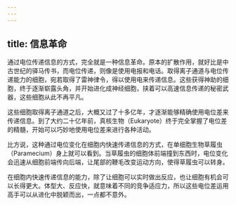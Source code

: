 ```yaml
---
---
---
```

title: 信息革命
---




通过电位传递信息的方式，完全就是一种信息革命。原本的扩散作用，就好比是中古世纪的驿马传书，而电位传递，则像是使用电报和电话。取得离子通道与电位传递能力的细胞，宛若取得了雷神律令，得以使用电来传递信息。这些获得神助的细胞，终于逐渐崭露头角，并开始进化成神经细胞，挟着可以高速信息传递的秘密武器，这些细胞从此不再平凡。

这些细胞取得离子通道之后，大概又过了十多亿年，才逐渐能够精确使用电位差来传递信息。到了大约二十亿年前，真核生物（Eukaryote）终于完全掌握了电位差的精髓，开始可以巧妙地使用电位差来进行各种活动。

比方说，这种通过电位变化在细胞内快速传递信息的方式，在单细胞生物草履虫（Paramecium）身上就可以看到。当草履虫的细胞体前端撞到东西时，电位变化会迅速从细胞前端传向后端，让尾部的鞭毛改变运动方向，使得草履虫可以转身。

在细胞内快速传递信息的能力，除了让细胞可以实时做出反应，也让细胞有机会可以长得更大。体型大、反应快，就意味着不同的竞争适应力，所以这些电位差运用高手可以从进化中脱颖而出，一点都不意外。